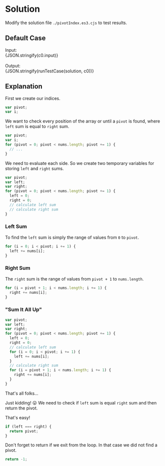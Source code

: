 

<Meta title="Data Structure/Array/1D/[724] Find Pivot Index/Solution/Javascript" />

# Solution

Modify the solution file `./pivotIndex.es3.cjs` to test results.

## Default Case

<Canvas withSource="open">
  <Story name="Case 0 - O(n^2)" parameters={{ docs: { source: { code } } }}>
    <div>
      <div>Input: </div>
      <div>{JSON.stringify(c0.input)}</div>
    </div>
    <br />
    <div>
      <div>Output: </div>
      <div>{JSON.stringify(runTestCase(solution, c0))}</div>
    </div>
  </Story>
</Canvas>

## Explanation

First we create our indices.
```js
var pivot;
var i;
```

We want to check every position of the array or until a `pivot` is found, where `left` sum is equal to `right` sum.
```js
var pivot;
var i;
for (pivot = 0; pivot < nums.length; pivot += 1) {
  // ...
}
```

We need to evaluate each side. So we create two temporary variables for storing `left` and `right` sums.
```js
var pivot;
var left;
var right;
for (pivot = 0; pivot < nums.length; pivot += 1) {
  left = 0;
  right = 0;
  // calculate left sum
  // calculate right sum
}
```

### Left Sum

To find the `left` sum is simply the range of values from `0` to `pivot`.
```js
for (i = 0; i < pivot; i += 1) {
  left += nums[i];
}
```

### Right Sum

The `right` sum is the range of values from `pivot + 1` to `nums.length`.
```js
for (i = pivot + 1; i < nums.length; i += 1) {
  right += nums[i];
}
```

### "Sum It All Up"

```js
var pivot;
var left;
var right;
for (pivot = 0; pivot < nums.length; pivot += 1) {
  left = 0;
  right = 0;
  // calculate left sum
  for (i = 0; i < pivot; i += 1) {
    left += nums[i];
  }
  // calculate right sum
  for (i = pivot + 1; i < nums.length; i += 1) {
    right += nums[i];
  }
}
```

That's all folks...

Just kidding! &#128539; We need to check if `left` sum is equal `right` sum and then return the pivot.

That's easy!
```js
if (left === right) {
  return pivot;
}
```

Don't forget to return if we exit from the loop. In that case we did not find a pivot.
```js
return -1;
```
